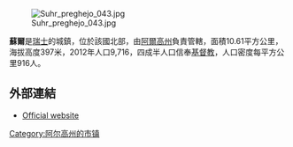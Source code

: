 [[Image:Suhr_preghejo_043.jpg|right]]

'''蘇爾'''是[[瑞士|瑞士]]的城鎮，位於該國北部，由[[阿爾高州|阿爾高州]]負責管轄，面積10.61平方公里，海拔高度397米，2012年人口9,716，四成半人口信奉[[基督教|基督教]]，人口密度每平方公里916人。

==外部連結==
* [https://web.archive.org/web/20070128062310/http://www.suhr.ch/ Official website] {{de icon}}

{{Switzerland-geo-stub}}
[[Category:阿尔高州的市镇|Category:阿尔高州的市镇]]